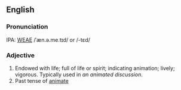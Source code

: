 ==English==


===Pronunciation===
IPA: [[WEAE]] /ˈæn.ə.me.tɪd/ or /-tɛd/

===Adjective===
#  Endowed with life; full of life or spirit; indicating  animation; lively; vigorous. Typically used in ''an animated discussion''.
#  Past tense of [[animate]]